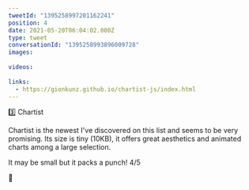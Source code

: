 ```yaml
---
tweetId: "1395258997201162241"
position: 4
date: 2021-05-20T06:04:02.000Z
type: tweet
conversationId: "1395258993896009728"
images:
  
videos:
  
links:
  - https://gionkunz.github.io/chartist-js/index.html
---
```

3️⃣ Chartist

Chartist is the newest I've discovered on this list and seems to be very promising. Its size is tiny (10KB), it offers great aesthetics and animated charts among a large selection.

It may be small but it packs a punch! 4/5

🔗 
